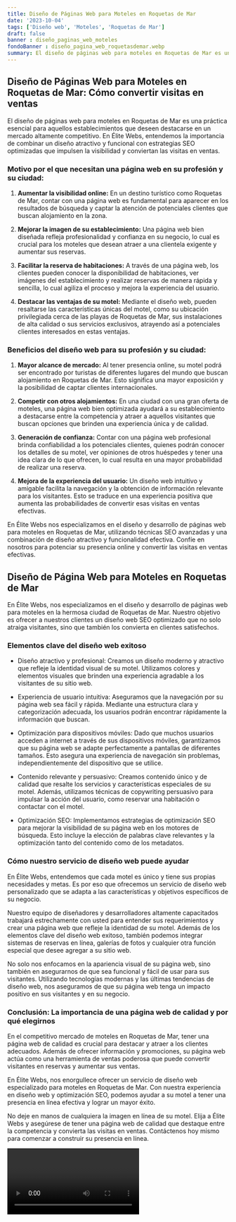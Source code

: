 ```yaml
---
title: Diseño de Páginas Web para Moteles en Roquetas de Mar
date: '2023-10-04'
tags: ['Diseño web', 'Moteles', 'Roquetas de Mar']
draft: false
banner : diseño_paginas_web_moteles
fondoBanner : diseño_pagina_web_roquetasdemar.webp
summary: El diseño de páginas web para moteles en Roquetas de Mar es una práctica esencial para aquellos establecimientos que deseen destacarse en un mercado altamente competitivo. En Élite Webs, entendemos la importancia de combinar un diseño atractivo y funcional con estrategias SEO optimizadas que impulsen la visibilidad y conviertan las visitas en ventas.
---
```


## Diseño de Páginas Web para Moteles en Roquetas de Mar: Cómo convertir visitas en ventas

El diseño de páginas web para moteles en Roquetas de Mar es una práctica esencial para aquellos establecimientos que deseen destacarse en un mercado altamente competitivo. En Élite Webs, entendemos la importancia de combinar un diseño atractivo y funcional con estrategias SEO optimizadas que impulsen la visibilidad y conviertan las visitas en ventas.

### Motivo por el que necesitan una página web en su profesión y su ciudad:

1. **Aumentar la visibilidad online:** En un destino turístico como Roquetas de Mar, contar con una página web es fundamental para aparecer en los resultados de búsqueda y captar la atención de potenciales clientes que buscan alojamiento en la zona.

2. **Mejorar la imagen de su establecimiento:** Una página web bien diseñada refleja profesionalidad y confianza en su negocio, lo cual es crucial para los moteles que desean atraer a una clientela exigente y aumentar sus reservas.

3. **Facilitar la reserva de habitaciones:** A través de una página web, los clientes pueden conocer la disponibilidad de habitaciones, ver imágenes del establecimiento y realizar reservas de manera rápida y sencilla, lo cual agiliza el proceso y mejora la experiencia del usuario.

4. **Destacar las ventajas de su motel:** Mediante el diseño web, pueden resaltarse las características únicas del motel, como su ubicación privilegiada cerca de las playas de Roquetas de Mar, sus instalaciones de alta calidad o sus servicios exclusivos, atrayendo así a potenciales clientes interesados en estas ventajas.

### Beneficios del diseño web para su profesión y su ciudad:

1. **Mayor alcance de mercado:** Al tener presencia online, su motel podrá ser encontrado por turistas de diferentes lugares del mundo que buscan alojamiento en Roquetas de Mar. Esto significa una mayor exposición y la posibilidad de captar clientes internacionales.

2. **Competir con otros alojamientos:** En una ciudad con una gran oferta de moteles, una página web bien optimizada ayudará a su establecimiento a destacarse entre la competencia y atraer a aquellos visitantes que buscan opciones que brinden una experiencia única y de calidad.

3. **Generación de confianza:** Contar con una página web profesional brinda confiabilidad a los potenciales clientes, quienes podrán conocer los detalles de su motel, ver opiniones de otros huéspedes y tener una idea clara de lo que ofrecen, lo cual resulta en una mayor probabilidad de realizar una reserva.

4. **Mejora de la experiencia del usuario:** Un diseño web intuitivo y amigable facilita la navegación y la obtención de información relevante para los visitantes. Esto se traduce en una experiencia positiva que aumenta las probabilidades de convertir esas visitas en ventas efectivas.

En Élite Webs nos especializamos en el diseño y desarrollo de páginas web para moteles en Roquetas de Mar, utilizando técnicas SEO avanzadas y una combinación de diseño atractivo y funcionalidad efectiva. Confíe en nosotros para potenciar su presencia online y convertir las visitas en ventas efectivas.

<GifSeo />

<Cta />

## Diseño de Página Web para Moteles en Roquetas de Mar

En Élite Webs, nos especializamos en el diseño y desarrollo de páginas web para moteles en la hermosa ciudad de Roquetas de Mar. Nuestro objetivo es ofrecer a nuestros clientes un diseño web SEO optimizado que no solo atraiga visitantes, sino que también los convierta en clientes satisfechos.

### Elementos clave del diseño web exitoso

- Diseño atractivo y profesional: Creamos un diseño moderno y atractivo que refleje la identidad visual de su motel. Utilizamos colores y elementos visuales que brinden una experiencia agradable a los visitantes de su sitio web.

- Experiencia de usuario intuitiva: Aseguramos que la navegación por su página web sea fácil y rápida. Mediante una estructura clara y categorización adecuada, los usuarios podrán encontrar rápidamente la información que buscan.

- Optimización para dispositivos móviles: Dado que muchos usuarios acceden a internet a través de sus dispositivos móviles, garantizamos que su página web se adapte perfectamente a pantallas de diferentes tamaños. Esto asegura una experiencia de navegación sin problemas, independientemente del dispositivo que se utilice.

- Contenido relevante y persuasivo: Creamos contenido único y de calidad que resalte los servicios y características especiales de su motel. Además, utilizamos técnicas de copywriting persuasivo para impulsar la acción del usuario, como reservar una habitación o contactar con el motel.

- Optimización SEO: Implementamos estrategias de optimización SEO para mejorar la visibilidad de su página web en los motores de búsqueda. Esto incluye la elección de palabras clave relevantes y la optimización tanto del contenido como de los metadatos.

### Cómo nuestro servicio de diseño web puede ayudar

En Élite Webs, entendemos que cada motel es único y tiene sus propias necesidades y metas. Es por eso que ofrecemos un servicio de diseño web personalizado que se adapta a las características y objetivos específicos de su negocio.

Nuestro equipo de diseñadores y desarrolladores altamente capacitados trabajará estrechamente con usted para entender sus requerimientos y crear una página web que refleje la identidad de su motel. Además de los elementos clave del diseño web exitoso, también podemos integrar sistemas de reservas en línea, galerías de fotos y cualquier otra función especial que desee agregar a su sitio web.

No solo nos enfocamos en la apariencia visual de su página web, sino también en asegurarnos de que sea funcional y fácil de usar para sus visitantes. Utilizando tecnologías modernas y las últimas tendencias de diseño web, nos aseguramos de que su página web tenga un impacto positivo en sus visitantes y en su negocio.

### Conclusión: La importancia de una página web de calidad y por qué elegirnos

En el competitivo mercado de moteles en Roquetas de Mar, tener una página web de calidad es crucial para destacar y atraer a los clientes adecuados. Además de ofrecer información y promociones, su página web actúa como una herramienta de ventas poderosa que puede convertir visitantes en reservas y aumentar sus ventas.

En Élite Webs, nos enorgullece ofrecer un servicio de diseño web especializado para moteles en Roquetas de Mar. Con nuestra experiencia en diseño web y optimización SEO, podemos ayudar a su motel a tener una presencia en línea efectiva y lograr un mayor éxito.

No deje en manos de cualquiera la imagen en línea de su motel. Elija a Élite Webs y asegúrese de tener una página web de calidad que destaque entre la competencia y convierta las visitas en ventas. Contáctenos hoy mismo para comenzar a construir su presencia en línea.

<Video />

<CtaBot job='Moteles' city='Roquetas de Mar'/>

<Gmaps query='Roquetas de Mar+españa+maps' />